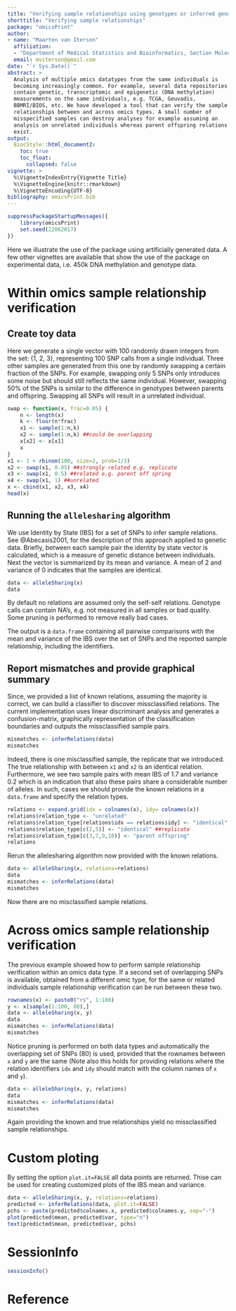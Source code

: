 ```yaml
---
title: "Verifying sample relationships using genotypes or inferred genotypes"
shorttitle: "Verifying sample relationships"
package: "omicsPrint"
author: 
- name: "Maarten van Iterson"
  affiliation: 
  - "Department of Medical Statistics and Bioinformatics, Section Moleculair Epidemiology, Leiden University Medical Center"
  email: mviterson@gmail.com
date: "`r Sys.Date()`"
abstract: >
  Analysis of multiple omics datatypes from the same individuals is
  becoming increasingly common. For example, several data repositories
  contain genetic, transcriptomic and epigenetic (DNA methylation)
  measurements on the same individuals, e.g. TCGA, Geuvadis,
  BBMRI/BIOS, etc. We have developed a tool that can verify the sample
  relationships between and across omics types. A small number of
  misspecified samples can destroy analyses for example assuming an
  analysis on unrelated individuals whereas parent offspring relations
  exist.
output: 
  BiocStyle::html_document2:
    toc: true
    toc_float:
      collapsed: false
vignette: >
  %\VignetteIndexEntry{Vignette Title}
  %\VignetteEngine{knitr::rmarkdown}
  %\VignetteEncoding{UTF-8}
bibliography: omicsPrint.bib
---
```


```r
suppressPackageStartupMessages({
    library(omicsPrint)
    set.seed(22062017)
})
```

Here we illustrate the use of the package using artificially generated
data. A few other vignettes are available that show the use of the
package on experimental data, i.e. 450k DNA methylation and genotype data.

# Within omics sample relationship verification #

## Create toy data ##

Here we generate a single vector with 100 randomly drawn integers from
the set: {1, 2, 3}, representing 100 SNP calls from a single
individual. Three other samples are generated from this one by
randomly swapping a certain fraction of the SNPs. For example,
swapping only 5 SNPs only introduces some noise but should still
reflects the same individual. However, swapping 50% of the SNPs is
similar to the difference in genotypes between parents and
offspring. Swapping all SNPs will result in a unrelated individual.

```r
swap <- function(x, frac=0.05) {
    n <- length(x)
    k <- floor(n*frac)
    x1 <- sample(1:n,k)
    x2 <- sample(1:n,k) ##could be overlapping
    x[x2] <- x[x1]
    x
}
x1 <- 1 + rbinom(100, size=2, prob=1/3)
x2 <- swap(x1, 0.05) ##strongly related e.g. replicate
x3 <- swap(x1, 0.5) ##related e.g. parent off spring
x4 <- swap(x1, 1) ##unrelated
x <- cbind(x1, x2, x3, x4)
head(x)
```

## Running the `allelesharing` algorithm ##

We use Identity by State (IBS) for a set of SNPs to infer sample
relations. See @Abecasis2001, for the description of this approach
applied to genetic data. Briefly, between each sample pair the
identity by state vector is calculated, which is a measure of genetic
distance between individuals. Next the vector is summarized by its
mean and variance. A mean of 2 and variance of 0 indicates that the
samples are identical. 

```r
data <- alleleSharing(x)
data
```

By default no relations are assumed only the self-self
relations. Genotype calls can contain NA's, e.g. not measured in all
samples or bad quality. Some pruning is performed to remove really bad
cases.

The output is a `data.frame` containing all pairwise comparisons with
the mean and variance of the IBS over the set of SNPs and the reported
sample relationship, including the identifiers.

## Report mismatches and provide graphical summary ##

Since, we provided a list of known relations, assuming the majority is
correct, we can build a classifier to discover missclassified
relations. The current implementation uses linear discriminant
analysis and generates a confusion-matrix, graphically representation
of the classification boundaries and outputs the missclassified sample
pairs.

```r
mismatches <- inferRelations(data)
mismatches
```

Indeed, there is one misclassified sample, the replicate that we
introduced. The true relationship with between `x1` and `x2` is an
identical relation. Furthermore, we see two sample pairs with mean IBS
of 1.7 and variance 0.2 which is an indication that also these pairs
share a considerable number of alleles. In such, cases we should
provide the known relations in a `data.frame` and specify the relation
types.

```r
relations <- expand.grid(idx = colnames(x), idy= colnames(x))
relations$relation_type <- "unrelated"
relations$relation_type[relations$idx == relations$idy] <- "identical"
relations$relation_type[c(2,5)] <- "identical" ##replicate
relations$relation_type[c(3,7,9,10)] <- "parent offspring"
relations
```

Rerun the allelesharing algorithm now provided with the known
relations.

```r
data <- alleleSharing(x, relations=relations)
data
mismatches <- inferRelations(data)
mismatches
```

Now there are no misclassified sample relations.

# Across omics sample relationship verification #

The previous example showed how to perform sample relationship
verification within an omics data type. If a second set of overlapping
SNPs is available, obtained from a different omic type, for the same
or related individuals sample relationship verification can be run
between these two.

```r
rownames(x) <- paste0("rs", 1:100)
y <- x[sample(1:100, 80),]
data <- alleleSharing(x, y)
data
mismatches <- inferRelations(data)
mismatches
```

Notice pruning is performed on both data types and automatically the
overlapping set of SNPs (80) is used, provided that the rownames
between `x` and `y` are the same (Note also this holds for providing
relations where the relation identifiers `idx` and `idy` should match
with the column names of `x` and `y`).

```r
data <- alleleSharing(x, y, relations)
data
mismatches <- inferRelations(data)
mismatches
```

Again providing the known and true relationships yield no
missclassified sample relationships.

# Custom ploting

By setting the option `plot.it=FALSE` all data points are
returned. Thise can be used for creating customized plots of the IBS
mean and variance.

```r
data <- alleleSharing(x, y, relations=relations)
predicted <- inferRelations(data, plot.it=FALSE)
pchs <- paste(predicted$colnames.x, predicted$colnames.y, sep="-")
plot(predicted$mean, predicted$var, type="n")
text(predicted$mean, predicted$var, pchs)
```

# SessionInfo #

```r
sessionInfo()
```

# Reference #
